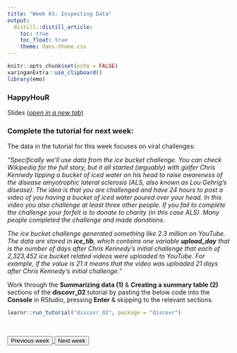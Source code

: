 ```yaml
---
title: "Week 03: Inspecting Data"
output:
  distill::distill_article:
    toc: true
    toc_float: true
    theme: dans-theme.css
---
```


```r
knitr::opts_chunk$set(echo = FALSE)
xaringanExtra::use_clipboard()
library(emo)
```

### HappyHouR 

Slides [(*open in a new tab*)](https://fundrmentals-slides.netlify.app/week_03/index.html){target="_blank"}


<!--

<iframe id="inlineFrameExample"
    title="Inline Frame Example"
    height="360"
    src="./week_03/index.html">
</iframe>

-->

<!--

### Materials

Download the data file [here](https://raw.githubusercontent.com/de84sussex/sussex_fundrmentals/master/docs/empathy_data.csv), by right-clicking on the page that opens, and saving the file into the **data** folder of your fundRmentals R Project. 

The [dataset](https://journals.sagepub.com/doi/10.1177/0301006618809919) we're using examined whether people people differ on their empathy towards avatars when they are human-like vs robotic. 

There are four measures relating to the experimental design: **Participant ID**, **Condition** (1-4), **Humanness** (1 = Human-like, 2 = Robot-like), & **Harm** (1 = Unharmed, 2 = Harmed).

There are two participant demographic variables: **Gender** (1 = M, 2 = F) & **Age** (in years).

There are four outcome variables where participants were asked to rate whether the avatar can feel pain (variable name: **Pain**, scored from 1-7), whether it has experience (variable name: **Experience**, scored from 1-7), their level of empathy towards the avatar (variable name: **Q14097**, scored from 1-7), & their perceived attractiveness of the avatar (variable name: **Q15620**, scored from 1-7).

-->

### Complete the tutorial for next week: 

The data in the tutorial for this week focuses on viral challenges: 

*"Specifically we’ll use data from the ice bucket challenge. You can check Wikipedia for the full story, but it all started (arguably) with golfer Chris Kennedy tipping a bucket of iced water on his head to raise awareness of the disease amyotrophic lateral sclerosis (ALS, also known as Lou Gehrig’s disease). The idea is that you are challenged and have 24 hours to post a video of you having a bucket of iced water poured over your head. In this video you also challenge at least three other people. If you fail to complete the challenge your forfeit is to donate to charity (in this case ALS). Many people completed the challenge and made donations.*

*The ice bucket challenge generated something like 2.3 million on YouTube. The data are stored in **ice_tib**, which contains one variable **upload_day** that is the number of days after Chris Kennedy’s initial challenge that each of 2,323,452 ice bucket related videos were uploaded to YouTube. For example, if the value is 21 it means that the video was uploaded 21 days after Chris Kennedy’s initial challenge."* 

:::ojtask

Work through the **Summarizing data (1)** & **Creating a summary table (2)** sections of the **discovr_02** tutorial by pasting the below code into the **Console** in RStudio, pressing **Enter** & skipping to the relevant sections.

```r

learnr::run_tutorial("discovr_02", package = "discovr")

```

:::

<br>

<div class="button-box col-lg-12">

<a href="https://fundrmentals.netlify.app/week_02.html">
<button class="button3">Previous week</button>
</a>
<a href="https://fundrmentals.netlify.app/week_04.html">
<button class="button4">Next week</button>
</a>

</div>

<br>

